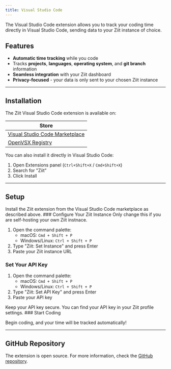 ```yaml
---
title: Visual Studio Code
---
```



The Visual Studio Code extension allows you to track your coding time directly in Visual Studio Code, sending data to your Ziit instance of choice.

## Features

- **Automatic time tracking** while you code
- Tracks **projects**, **languages**, **operating system**, and **git branch** information
- **Seamless integration** with your Ziit dashboard
- **Privacy-focused** - your data is only sent to your chosen Ziit instance

---

## Installation

The Ziit Visual Studio Code extension is available on:

| Store                                                                                                       |
| ----------------------------------------------------------------------------------------------------------- |
| [Visual Studio Code Marketplace](https://marketplace.visualstudio.com/items?itemName=0PandaDEV.ziit-vscode) |
| [OpenVSX Registry](https://open-vsx.org/extension/0PandaDEV/ziit-vscode)                                    |

You can also install it directly in Visual Studio Code:

1. Open Extensions panel (`Ctrl+Shift+X` / `Cmd+Shift+X`)
2. Search for "Ziit"
3. Click Install

---

## Setup

<Steps>
<Step>
Install the Ziit extension from the Visual Studio Code marketplace as described above.
</Step>
<Step>
### Configure Your Ziit Instance

<Callout title="Info" type="info">
  Only change this if you are self-hosting your own Ziit instnace.
</Callout>

1. Open the command palette:
   - macOS: `Cmd + Shift + P`
   - Windows/Linux: `Ctrl + Shift + P`
2. Type "Ziit: Set Instance" and press Enter
3. Paste your Ziit instance URL

</Step>
<Step>

### Set Your API Key

1. Open the command palette:
   - macOS: `Cmd + Shift + P`
   - Windows/Linux: `Ctrl + Shift + P`
2. Type "Ziit: Set API Key" and press Enter
3. Paste your API key

<Callout title="Note" type="warn">
  Keep your API key secure. You can find your API key in your Ziit profile settings.
</Callout>
</Step>
<Step>
### Start Coding

Begin coding, and your time will be tracked automatically!

</Step>
</Steps>

---

## GitHub Repository

The extension is open source. For more information, check the [GitHub repository](https://github.com/0PandaDEV/ziit-vscode).
